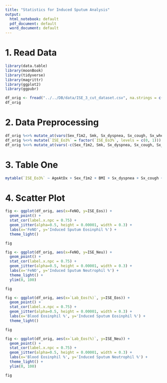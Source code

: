 ```yaml
---
title: "Statistics for Induced Sputum Analysis"
output:
  html_notebook: default
  pdf_document: default
  word_document: default
---
```


<style type="text/css">
.main-container {
  max-width: 1500px;
  margin-left: auto;
  margin-right: auto;
}
</style>


# 1. Read Data

```r
library(data.table)
library(moonBook)
library(tidyverse)
library(magrittr)
library(ggplot2)
library(ggpubr)
```


```r
df_orig <- fread("../../DB/data/ISE_3_cut_dataset.csv", na.strings = c('NA', '.'))
df_orig
```
# 2. Data Preprocessing

```r
df_orig %<>% mutate_at(vars(Sex_f1m2, Smk, Sx_dyspnea, Sx_cough, Sx_wheezing, Co_rhinitis, Skintest, Asthma, MBPT_result), funs(factor))
df_orig %<>% mutate(`ISE_Eo3%` = factor(`ISE_Eo3%`, levels = c(0, 1)))
df_orig %<>% mutate_at(vars(-c(Sex_f1m2, Smk, Sx_dyspnea, Sx_cough, Sx_wheezing, Co_rhinitis, Skintest, Asthma, MBPT_result, `ISE_Eo3%`)), funs(as.numeric))
```


# 3. Table One

```r
mytable(`ISE_Eo3%` ~ AgeAtDx + Sex_f1m2 + BMI + Sx_dyspnea + Sx_cough + Sx_wheezing + Co_rhinitis + Skintest + IgE + Lab_EosCount + FeNO + ISE_Eos + ISE_Neu, data=df_orig, digits=2)
```

# 4. Scatter Plot
```r
fig <- ggplot(df_orig, aes(x=FeNO, y=ISE_Eos)) +
  geom_point() + 
  stat_cor(label.x.npc = 0.75) +
  geom_jitter(alpha=0.5, height = 0.00001, width = 0.3) +
  labs(x='FeNO', y='Induced Sputum Eosinphil %') +
  theme_light()

fig
```
```r
fig <- ggplot(df_orig, aes(x=FeNO, y=ISE_Neu)) +
  geom_point() + 
  stat_cor(label.x.npc = 0.75) +
  geom_jitter(alpha=0.5, height = 0.00001, width = 0.3) +
  labs(x='FeNO', y='Induced Sputum Neutrophil %') +
  theme_light() +
  ylim(0, 100)

fig
```
```r
fig <- ggplot(df_orig, aes(x=`Lab_Eos(%)`, y=ISE_Eos)) +
  geom_point() + 
  stat_cor(label.x.npc = 0.75) +
  geom_jitter(alpha=0.5, height = 0.00001, width = 0.3) +
  labs(x='Blood Eosinphil %', y='Induced Sputum Eosinphil %') +
  theme_light()

fig
```

```r
fig <- ggplot(df_orig, aes(x=`Lab_Eos(%)`, y=ISE_Neu)) +
  geom_point() + 
  stat_cor(label.x.npc = 0.75) +
  geom_jitter(alpha=0.5, height = 0.00001, width = 0.3) +
  labs(x='Blood Eosinphil %', y='Induced Sputum Neutrophil %') +
  theme_light() + 
  ylim(0, 100)

fig
```

